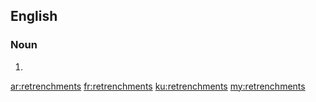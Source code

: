 ==English==

===Noun===
{{head|en|plural}}

# {{plural of|retrenchment|lang=en}}

[[ar:retrenchments]]
[[fr:retrenchments]]
[[ku:retrenchments]]
[[my:retrenchments]]